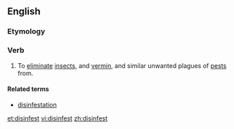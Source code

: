 ==English==

===Etymology===
{{prefix|dis|infest|lang=en}}

===Verb===
{{en-verb}}

# {{context|transitive|lang=en}} To [[eliminate]] [[insect]]s, and [[vermin]], and similar unwanted plagues of [[pest]]s from.

====Related terms====
* [[disinfestation]]

[[et:disinfest]]
[[vi:disinfest]]
[[zh:disinfest]]